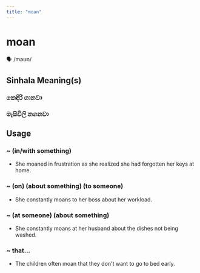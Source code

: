 ```yaml
---
title: "moan"
---
```


# moan

🗣️ /məʊn/

## Sinhala Meaning(s)

### කෙඳිරි ගානවා
### මැසිවිලි නගනවා

## Usage

### ~ (in/with something)

- She moaned in frustration as she realized she had forgotten her keys at home.


### ~ (on) (about something) (to someone)

- She constantly moans to her boss about her workload.


### ~ (at someone) (about something)

- She constantly moans at her husband about the dishes not being washed.


### ~ that...

- The children often moan that they don't want to go to bed early.

